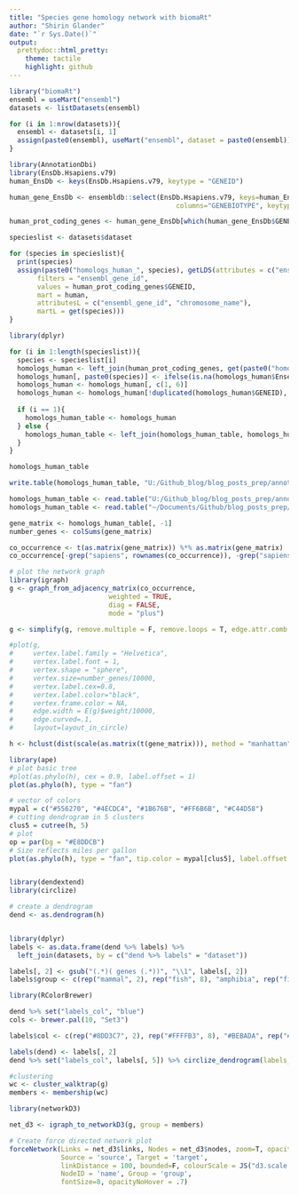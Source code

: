 ```yaml
---
title: "Species gene homology network with biomaRt"
author: "Shirin Glander"
date: "`r Sys.Date()`"
output:
  prettydoc::html_pretty:
    theme: tactile
    highlight: github
---
```


```r
library("biomaRt")
ensembl = useMart("ensembl")
datasets <- listDatasets(ensembl)
```

```r
for (i in 1:nrow(datasets)){
  ensembl <- datasets[i, 1]
  assign(paste0(ensembl), useMart("ensembl", dataset = paste0(ensembl)))
}
```

```r
library(AnnotationDbi)
library(EnsDb.Hsapiens.v79)
human_EnsDb <- keys(EnsDb.Hsapiens.v79, keytype = "GENEID")

human_gene_EnsDb <- ensembldb::select(EnsDb.Hsapiens.v79, keys=human_EnsDb, 
                                          columns="GENEBIOTYPE", keytype="GENEID")

human_prot_coding_genes <- human_gene_EnsDb[which(human_gene_EnsDb$GENEBIOTYPE == "protein_coding"), ]
```


```r
specieslist <- datasets$dataset

for (species in specieslist){
  print(species)
  assign(paste0("homologs_human_", species), getLDS(attributes = c("ensembl_gene_id", "chromosome_name"), 
       filters = "ensembl_gene_id", 
       values = human_prot_coding_genes$GENEID, 
       mart = human, 
       attributesL = c("ensembl_gene_id", "chromosome_name"), 
       martL = get(species)))
}
```

```r
library(dplyr)

for (i in 1:length(specieslist)){
  species <- specieslist[i]
  homologs_human <- left_join(human_prot_coding_genes, get(paste0("homologs_human_", species)), by = c("GENEID" = "Ensembl.Gene.ID"))
  homologs_human[, paste0(species)] <- ifelse(is.na(homologs_human$Ensembl.Gene.ID.1), 0, 1)
  homologs_human <- homologs_human[, c(1, 6)]
  homologs_human <- homologs_human[!duplicated(homologs_human$GENEID), ]
  
  if (i == 1){
    homologs_human_table <- homologs_human
  } else {
    homologs_human_table <- left_join(homologs_human_table, homologs_human, by = "GENEID")
  }
}

homologs_human_table
```

```r
write.table(homologs_human_table, "U:/Github_blog/blog_posts_prep/annotationdbi/homologs_human_table.txt", row.names = FALSE, col.names = TRUE, sep = "\t")
```


```r
homologs_human_table <- read.table("U:/Github_blog/blog_posts_prep/annotationdbi/homologs_human_table.txt", header = TRUE, sep = "\t")
homologs_human_table <- read.table("~/Documents/Github/blog_posts_prep/annotationdbi/homologs_human_table.txt", header = TRUE, sep = "\t")
```

```r
gene_matrix <- homologs_human_table[, -1]
number_genes <- colSums(gene_matrix)

co_occurrence <- t(as.matrix(gene_matrix)) %*% as.matrix(gene_matrix)
co_occurrence[-grep("sapiens", rownames(co_occurrence)), -grep("sapiens", colnames(co_occurrence))] <- 0

# plot the network graph
library(igraph)
g <- graph_from_adjacency_matrix(co_occurrence,
                         weighted = TRUE,
                         diag = FALSE,
                         mode = "plus")

g <- simplify(g, remove.multiple = F, remove.loops = T, edge.attr.comb = c(weight = "sum", type = "ignore"))

#plot(g,
#     vertex.label.family = "Helvetica",
#     vertex.label.font = 1,
#     vertex.shape = "sphere",
#     vertex.size=number_genes/10000,
#     vertex.label.cex=0.8,
#     vertex.label.color="black",
#     vertex.frame.color = NA,
#     edge.width = E(g)$weight/10000,
#     edge.curved=.1,
#     layout=layout_in_circle)
```

```r
h <- hclust(dist(scale(as.matrix(t(gene_matrix))), method = "manhattan"))

library(ape)
# plot basic tree
#plot(as.phylo(h), cex = 0.9, label.offset = 1)
plot(as.phylo(h), type = "fan")

# vector of colors
mypal = c("#556270", "#4ECDC4", "#1B676B", "#FF6B6B", "#C44D58")
# cutting dendrogram in 5 clusters
clus5 = cutree(h, 5)
# plot
op = par(bg = "#E8DDCB")
# Size reflects miles per gallon
plot(as.phylo(h), type = "fan", tip.color = mypal[clus5], label.offset = 1, col = "red")


library(dendextend)
library(circlize)

# create a dendrogram
dend <- as.dendrogram(h)


library(dplyr)
labels <- as.data.frame(dend %>% labels) %>%
  left_join(datasets, by = c("dend %>% labels" = "dataset"))

labels[, 2] <- gsub("(.*)( genes (.*))", "\\1", labels[, 2])
labels$group <- c(rep("mammal", 2), rep("fish", 8), "amphibia", rep("fish", 4), rep("bird", 5), rep("reptile", 2), rep("mammal", 41), "fungus", "lamprey", rep("seasquirt", 2), "celegans", "insect")

library(RColorBrewer)

dend %>% set("labels_col", "blue")
cols <- brewer.pal(10, "Set3")

labels$col <- c(rep("#8DD3C7", 2), rep("#FFFFB3", 8), "#BEBADA", rep("#FFFFB3", 4), rep("#FB8072", 5), rep("#80B1D3", 2), rep("#8DD3C7", 41), "#FDB462", "#B3DE69", rep("#FCCDE5", 2), "#D9D9D9", "#BC80BD")

labels(dend) <- labels[, 2]
dend %>% set("labels_col", labels[, 5]) %>% circlize_dendrogram(labels_track_height = NA, dend_track_height = .3) 
```

```r
#clustering
wc <- cluster_walktrap(g)
members <- membership(wc)

library(networkD3)

net_d3 <- igraph_to_networkD3(g, group = members)

# Create force directed network plot
forceNetwork(Links = net_d3$links, Nodes = net_d3$nodes, zoom=T, opacity = 1,
             Source = 'source', Target = 'target',
             linkDistance = 100, bounded=F, colourScale = JS("d3.scale.category10()"),
             NodeID = 'name', Group = 'group', 
             fontSize=8, opacityNoHover = .7)
```


